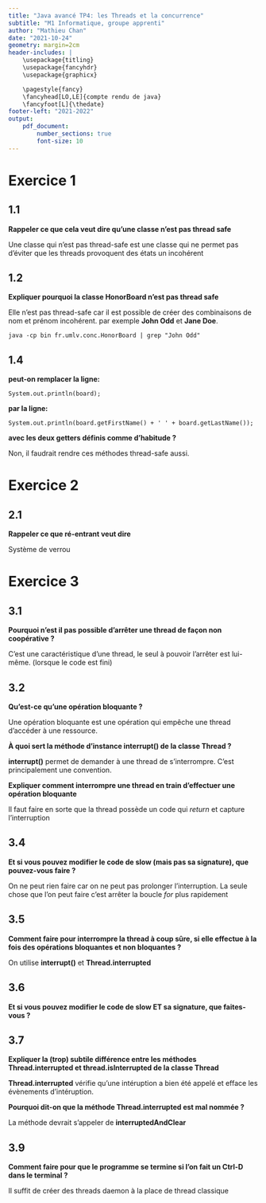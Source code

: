 ```yaml
---
title: "Java avancé TP4: les Threads et la concurrence"
subtitle: "M1 Informatique, groupe apprenti"
author: "Mathieu Chan"
date: "2021-10-24"
geometry: margin=2cm
header-includes: |
	\usepackage{titling}
	\usepackage{fancyhdr}
	\usepackage{graphicx}

	\pagestyle{fancy}
	\fancyhead[LO,LE]{compte rendu de java}
	\fancyfoot[L]{\thedate}
footer-left: "2021-2022"
output:
    pdf_document:
        number_sections: true
		font-size: 10
---
```


\pagebreak

# Exercice 1

## 1.1

__Rappeler ce que cela veut dire qu'une classe n'est pas thread safe__

Une classe qui n'est pas thread-safe est une classe qui ne permet pas d'éviter
que les threads provoquent des états un incohérent

## 1.2

__Expliquer pourquoi la classe HonorBoard n'est pas thread safe__

Elle n'est pas thread-safe car il est possible de créer des combinaisons de nom
et prénom incohérent. par exemple __John Odd__ et __Jane Doe__.

`java -cp bin fr.umlv.conc.HonorBoard | grep "John Odd"`

## 1.4

__peut-on remplacer la ligne:__

`System.out.println(board);`

__par la ligne:__

`System.out.println(board.getFirstName() + ' ' + board.getLastName());`

__avec les deux getters définis comme d'habitude ?__

Non, il faudrait rendre ces méthodes thread-safe aussi.

# Exercice 2

## 2.1

__Rappeler ce que ré-entrant veut dire__

Système de verrou

# Exercice 3

## 3.1

__Pourquoi n'est il pas possible d’arrêter une thread de façon non coopérative ?__

C'est une caractéristique d'une thread, le seul à pouvoir l'arrêter est
lui-même. (lorsque le code est fini)

## 3.2

__Qu'est-ce qu'une opération bloquante ?__

Une opération bloquante est une opération qui empêche une thread d'accéder à une
ressource.

__À quoi sert la méthode d'instance interrupt() de la classe Thread ?__

__interrupt()__ permet de demander à une thread de s'interrompre.
C'est principalement une convention.

__Expliquer comment interrompre une thread en train d'effectuer une opération
bloquante__

Il faut faire en sorte que la thread possède un code qui _return_ et capture
l'interruption

## 3.4

__Et si vous pouvez modifier le code de slow (mais pas sa signature), que
pouvez-vous faire ?__

On ne peut rien faire car on ne peut pas prolonger l'interruption.
La seule chose que l'on peut faire c'est arrêter la boucle _for_ plus rapidement

## 3.5

__Comment faire pour interrompre la thread à coup sûre, si elle effectue à la
fois des opérations bloquantes et non bloquantes ?__

On utilise __interrupt()__ et __Thread.interrupted__

## 3.6

__Et si vous pouvez modifier le code de slow ET sa signature, que faites-vous ?__

## 3.7

__Expliquer la (trop) subtile différence entre les méthodes Thread.interrupted
et thread.isInterrupted de la classe Thread__

__Thread.interrupted__ vérifie qu'une intéruption a bien été appelé et efface
les évènements d'intéruption.

__Pourquoi dit-on que la méthode Thread.interrupted est mal nommée ?__

La méthode devrait s'appeler de __interruptedAndClear__

## 3.9

__Comment faire pour que le programme se termine si l'on fait un Ctrl-D dans le terminal ?__

Il suffit de créer des threads daemon à la place de thread classique
